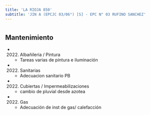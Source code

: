 ```yaml
---
title: 'LA RIOJA 850'
subtitle: 'JIN A (EPCJC 03/06°) [S] - EPC N° 03 RUFINO SANCHEZ'
---
```


#


## Mantenimiento

*  (2022) Albañileria / Pintura 
    + Tareas varias de pintura e iluminación

*  (2022) Sanitarias 
    + Adecuacion sanitario PB

*  (2022) Cubiertas / Impermeabilizaciones 
    + cambio de pluvial desde azotea

*  (2022) Gas 
    + Adecuación de inst de gas/ calefacción



